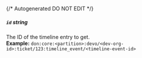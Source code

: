 {/* Autogenerated DO NOT EDIT  */}
##### `id` _string_
The ID of the timeline entry to get.
<br/>
**Example:** `don:core:<partition>:devo/<dev-org-id>:ticket/123:timeline_event/<timeline-event-id>`


